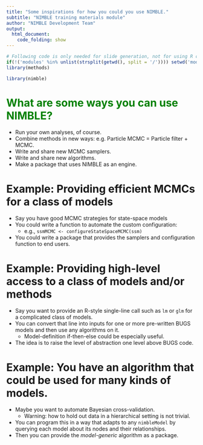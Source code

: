 ```yaml
---
title: "Some inspirations for how you could you use NIMBLE."
subtitle: "NIMBLE training materials module"
author: "NIMBLE Development Team"
output:
  html_document:
    code_folding: show
---
```


```r
# Following code is only needed for slide generation, not for using R code separately.
if(!('modules' %in% unlist(strsplit(getwd(), split = '/')))) setwd('modules')
library(methods)
```
```r
library(nimble)
```

# <span style="color:green">What are some ways you can use NIMBLE?</span>

   - Run your own analyses, of course.
   - Combine methods in new ways: e.g. Particle MCMC = Particle filter + MCMC.
   - Write and share new MCMC samplers.
   - Write and share new algorithms.
   - Make a package that uses NIMBLE as an engine.

# Example: Providing efficient MCMCs for a class of models

   - Say you have good MCMC strategies for state-space models
   - You could write a function to automate the custom configuration:
       + e.g., `ssmMCMC <- configureStateSpaceMCMC(ssm)`
   - You could write a package that provides the samplers and configuration function to end users.

# Example: Providing high-level access to a class of models and/or methods
   - Say you want to provide an R-style single-line call such as `lm` or `glm` for a complicated class of models.
   - You can convert that line into inputs for one or more pre-written BUGS models and then use any algorithms on it.
       + Model-definition if-then-else could be especially useful.
   - The idea is to raise the level of abstraction one level above BUGS code.

# Example: You have an algorithm that could be used for many kinds of models.

  - Maybe you want to automate Bayesian cross-validation.
      + Warning: how to hold out data in a hierarchical setting is not trivial.
  - You can program this in a way that adapts to any `nimbleModel` by querying each model  about its nodes and their relationships.
  - Then you can provide the *model-generic* algorithm as a package.